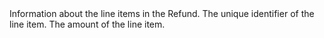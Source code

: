 <ResponseField name="name" type="array (object)">
Information about the line items in the Refund.

<Expandable>
<ResponseField name="Id" type="string">
The unique identifier of the line item.
</ResponseField>
<ResponseField name="Amount" type="integer">
The amount of the line item.
</ResponseField>
</Expandable>
</ResponseField>